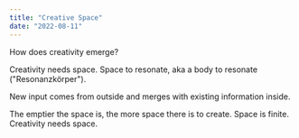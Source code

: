 ```yaml
---
title: "Creative Space"
date: "2022-08-11"
---
```


How does creativity emerge?

Creativity needs space. Space to resonate, aka a body to resonate ("Resonanzkörper"). 

New input comes from outside and merges with existing information inside.

The emptier the space is, the more space there is to create. Space is finite. Creativity needs space.